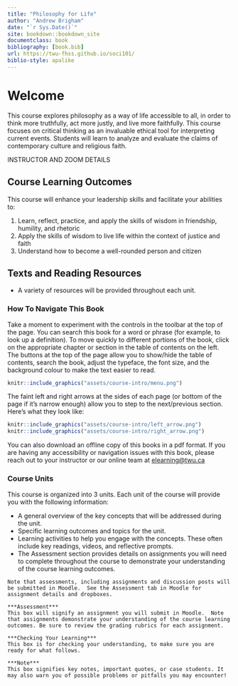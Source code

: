 ```yaml
---
title: "Philosophy for Life"
author: "Andrew Brigham"
date: "`r Sys.Date()`"
site: bookdown::bookdown_site
documentclass: book
bibliography: [book.bib]
url: https://twu-fhss.github.io/soci101/
biblio-style: apalike
---
```


# Welcome {-}

This course explores philosophy as a way of life accessible to all, in order to think more truthfully, act more justly, and live more faithfully. This course focuses on critical thinking as an invaluable ethical tool for interpreting current events. Students will learn to analyze and evaluate the claims of contemporary culture and religious faith.

<span class="blockhead">INSTRUCTOR AND ZOOM DETAILS<span class="prote">


## Course Learning Outcomes {-}

This course will enhance your leadership skills and facilitate your abilities to:

1. Learn, reflect, practice, and apply the skills of wisdom in friendship, humility, and rhetoric  
2. Apply the skills of wisdom to live life within the context of justice and faith  
3. Understand how to become a well-rounded person and citizen  


## Texts and Reading Resources {-}

- A variety of resources will be provided throughout each unit.

### How To Navigate This Book {-}

Take a moment to experiment with the controls in the toolbar at the top of the page. You can search this book for a word or phrase (for example, to look up a definition). To move quickly to different portions of the book, click on the appropriate chapter or section in the table of contents on the left. The buttons at the top of the page allow you to show/hide the table of contents, search the book, adjust the typeface, the font size, and the background colour to make the text easier to read. 

```r

knitr::include_graphics("assets/course-intro/menu.png")

```

The faint left and right arrows at the sides of each page (or bottom of the page if it’s narrow enough) allow you to step to the next/previous section. Here’s what they look like:

```r

knitr::include_graphics("assets/course-intro/left_arrow.png")
knitr::include_graphics("assets/course-intro/right_arrow.png")
```

You can also download an offline copy of this books in a pdf format. If you are having any accessibility or navigation issues with this book, please reach out to your instructor or our online team at [elearning@twu.ca](mailto:elearning@twu.ca)

### Course Units {-}

This course is organized into 3 units. Each unit of the course will provide you with the following information:

- A general overview of the key concepts that will be addressed during the unit.  
- Specific learning outcomes and topics for the unit.  
- Learning activities to help you engage with the concepts. These often include key readings, videos, and reflective prompts.  
- The Assessment section provides details on assignments you will need to complete throughout the course to demonstrate your understanding of the course learning outcomes.  

```block

Note that assessments, including assignments and discussion posts will be submitted in Moodle.  See the Assessment tab in Moodle for assignment details and dropboxes.

```

```block

***Assessment***  
This box will signify an assignment you will submit in Moodle.  Note that assignments demonstrate your understanding of the course learning outcomes. Be sure to review the grading rubrics for each assignment.

```

```block

***Checking Your Learning***  
This box is for checking your understanding, to make sure you are ready for what follows.
```

```block

***Note***  
This box signifies key notes, important quotes, or case students. It may also warn you of possible problems or pitfalls you may encounter!

```

